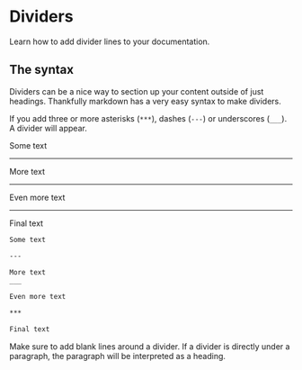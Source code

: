 # Dividers

Learn how to add divider lines to your documentation.

## The syntax

Dividers can be a nice way to section up your content outside of just headings. Thankfully markdown has a very easy syntax to make dividers.

If you add three or more asterisks (`***`), dashes (`---`) or underscores (`___`). A divider will appear.

<Frame>
<div style={{ width: '100%' }}>

Some text

---

More text
___

Even more text

***

Final text
</div>
</Frame>

```md
Some text

---

More text
___

Even more text

***

Final text
```

<Caution>
Make sure to add blank lines around a divider. If a divider is directly under a paragraph, the paragraph will be interpreted as a heading.
</Caution>
